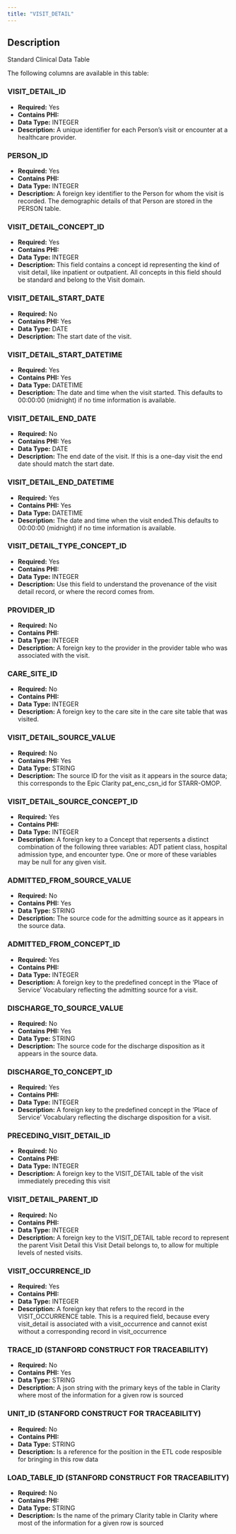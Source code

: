 ```yaml
---
title: "VISIT_DETAIL"
---
```


## Description

Standard Clinical Data Table 

The following columns are available in this table:


### VISIT_DETAIL_ID


- **Required:** Yes
- **Contains PHI:** 
- **Data Type:** INTEGER
- **Description:** A unique identifier for each Person's visit or encounter at a healthcare provider.



### PERSON_ID


- **Required:** Yes
- **Contains PHI:** 
- **Data Type:** INTEGER
- **Description:** A foreign key identifier to the Person for whom the visit is recorded. The demographic details of that Person are stored in the PERSON table.



### VISIT_DETAIL_CONCEPT_ID


- **Required:** Yes
- **Contains PHI:** 
- **Data Type:** INTEGER
- **Description:** This field contains a concept id representing the kind of visit detail, like inpatient or outpatient. All concepts in this field should be standard and belong to the Visit domain.



### VISIT_DETAIL_START_DATE


- **Required:** No
- **Contains PHI:** Yes
- **Data Type:** DATE
- **Description:** The start date of the visit.



### VISIT_DETAIL_START_DATETIME


- **Required:** Yes
- **Contains PHI:** Yes
- **Data Type:** DATETIME
- **Description:** The date and time when the visit started. This defaults to 00:00:00 (midnight) if no time information is available. 



### VISIT_DETAIL_END_DATE


- **Required:** No
- **Contains PHI:** Yes
- **Data Type:** DATE
- **Description:** The end date of the visit. If this is a one-day visit the end date should match the start date.



### VISIT_DETAIL_END_DATETIME


- **Required:** Yes
- **Contains PHI:** Yes
- **Data Type:** DATETIME
- **Description:** The date and time when the visit ended.This defaults to 00:00:00 (midnight) if no time information is available.



### VISIT_DETAIL_TYPE_CONCEPT_ID


- **Required:** Yes
- **Contains PHI:** 
- **Data Type:** INTEGER
- **Description:** Use this field to understand the provenance of the visit detail record, or where the record comes from.



### PROVIDER_ID


- **Required:** No
- **Contains PHI:** 
- **Data Type:** INTEGER
- **Description:** A foreign key to the provider in the provider table who was associated with the visit.



### CARE_SITE_ID


- **Required:** No
- **Contains PHI:** 
- **Data Type:** INTEGER
- **Description:** A foreign key to the care site in the care site table that was visited.



### VISIT_DETAIL_SOURCE_VALUE


- **Required:** No
- **Contains PHI:** Yes
- **Data Type:** STRING
- **Description:** The source ID for the visit as it appears in the source data; this corresponds to the Epic Clarity pat_enc_csn_id for STARR-OMOP.



### VISIT_DETAIL_SOURCE_CONCEPT_ID


- **Required:** Yes
- **Contains PHI:** 
- **Data Type:** INTEGER
- **Description:** A foreign key to a Concept that repersents a distinct combination of the following three variables:  ADT patient class, hospital admission type, and encounter type. One or more of these variables may be null for any given visit.



### ADMITTED_FROM_SOURCE_VALUE


- **Required:** No
- **Contains PHI:** Yes
- **Data Type:** STRING
- **Description:** The source code for the admitting source as it appears in the source data.



### ADMITTED_FROM_CONCEPT_ID


- **Required:** Yes
- **Contains PHI:** 
- **Data Type:** INTEGER
- **Description:** A foreign key to the predefined concept in the 'Place of Service' Vocabulary reflecting the admitting source for a visit.



### DISCHARGE_TO_SOURCE_VALUE


- **Required:** No
- **Contains PHI:** Yes
- **Data Type:** STRING
- **Description:** The source code for the discharge disposition as it appears in the source data.



### DISCHARGE_TO_CONCEPT_ID


- **Required:** Yes
- **Contains PHI:** 
- **Data Type:** INTEGER
- **Description:** A foreign key to the predefined concept in the 'Place of Service' Vocabulary reflecting the discharge disposition for a visit.



### PRECEDING_VISIT_DETAIL_ID


- **Required:** No
- **Contains PHI:** 
- **Data Type:** INTEGER
- **Description:** A foreign key to the VISIT_DETAIL table of the visit immediately preceding this visit



### VISIT_DETAIL_PARENT_ID


- **Required:** No
- **Contains PHI:** 
- **Data Type:** INTEGER
- **Description:** A foreign key to the VISIT_DETAIL table record to represent the parent Visit Detail this Visit Detail belongs to, to allow for multiple levels of nested visits.



### VISIT_OCCURRENCE_ID


- **Required:** Yes
- **Contains PHI:** 
- **Data Type:** INTEGER
- **Description:** A foreign key that refers to the record in the VISIT_OCCURRENCE table. This is a required field, because every visit_detail is associated with a visit_occurrence and cannot exist without a corresponding record in visit_occurrence



### TRACE_ID (STANFORD CONSTRUCT FOR TRACEABILITY) 


- **Required:** No
- **Contains PHI:** Yes
- **Data Type:** STRING
- **Description:** A json string with the primary keys of the table in Clarity where most of the information for a given row is sourced



### UNIT_ID (STANFORD CONSTRUCT FOR TRACEABILITY) 


- **Required:** No
- **Contains PHI:** 
- **Data Type:** STRING
- **Description:** Is a reference for the position in the ETL code resposible for bringing in this row data



### LOAD_TABLE_ID (STANFORD CONSTRUCT FOR TRACEABILITY) 


- **Required:** No
- **Contains PHI:** 
- **Data Type:** STRING
- **Description:** Is the name of the primary Clarity table in Clarity where most of the information for a given row is sourced


